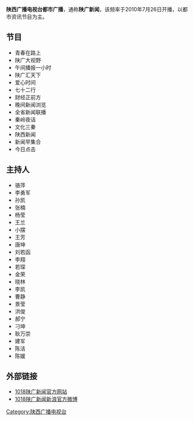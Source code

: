{{dead end|time=2015-05-01T02:54:52+00:00}}
{{unreferenced|time=2015-05-01T02:54:52+00:00}}
{{广播电台
| 電臺名稱 = 陕西广播电视台都市广播<br />陕广新闻
| 英文名稱 = 
| 原文名称 = 
| 電臺圖片檔案 = 
| 電臺圖片尺寸 = 150px
| 電臺圖片名稱 = 
| 通称 = 陕广新闻
| 缩写 =  
| 所屬國家 = {{CHN}}
| 總部所在 = {{CHN}}[[陕西省|陕西省]][[西安市|西安市]]
| 播放地區 = [[陕西省|陕西省]]
| 開播日期 = 
| 停播日期 = 
| 電臺呼號 = 陕广新闻
| 类型 = 
| 宗教 = 
| 主要语言 = [[普通话|普通话]]
| 使用频段= [[FM|FM]]、[[中波|中波]]
| 電臺口號 = 
| 隶属 = [[陕西广播电视台|陕西广播电视台]]
| 擁有者 = [[陕西广播电视台|陕西广播电视台]]
| 持股者 =
| 董事长 =  
| 前電臺名稱 = 
| 被取代名稱 = 
| 前頻道呼號 = 
| 被取代呼號 =
| 集團同類頻道 = 
| 重播服務頻道 = 
| 電臺官方網站 = https://web.archive.org/web/20140903055216/http://www.sxtvs.com/sxbc/fm101.8/
| 無線廣播收聽地區01={{CHN}} [[陕西省|陕西省]] [[西安市|西安市]]
| 無線廣播頻道數01  = 101.8 MHz
| 有線電視供應商01= 陕西广电网络
| 有線電視頻道數01= 7频道
}}

'''陕西广播电视台都市广播'''，通称'''陕广新闻'''，该频率于2010年7月26日开播，以都市资讯节目为主。

==节目==
* 青春在路上
* 陕广大视野
* 午间播报一小时
* 陕广汇天下
* 爱心时间
* 七十二行
* 财经正前方
* 晚间新闻浏览
* 全省新闻联播
* 秦岭夜话
* 文化三秦
* 陕西新闻
* 新闻早集合
* 今日点击

==主持人==
* 骆萍
* 李勇军
* 孙凯
* 张楠
* 杨莹
* 王兰
* 小摆
* 王芳
* 唐坤
* 刘若函
* 李翔
* 若琛
* 金荣
* 晓林
* 李凯
* 曹静
* 景莹
* 洪俊
* 郝宁
* 刁坤
* 耿万崇
* 建军
* 陈洁
* 陈媛

== 外部链接 ==
*[https://web.archive.org/web/20140903055216/http://www.sxtvs.com/sxbc/fm101.8/ 1018陕广新闻官方网站]
*[http://weibo.com/fm1018sgxw 1018陕广新闻新浪官方微博] {{Wayback|url=http://weibo.com/fm1018sgxw |date=20190814085442 }}
{{陕西广播电视台}}

[[Category:陕西广播电视台|Category:陕西广播电视台]]